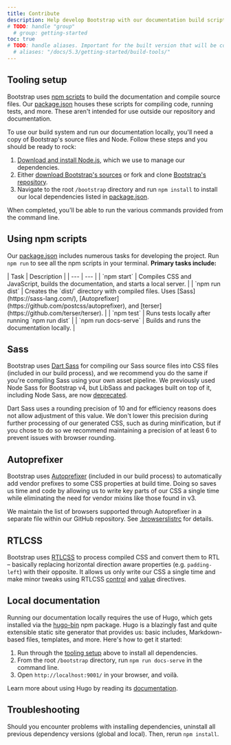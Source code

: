 ```yaml
---
title: Contribute
description: Help develop Bootstrap with our documentation build scripts and tests.
# TODO: handle "group"
  # group: getting-started
toc: true
# TODO: handle aliases. Important for the built version that will be copied into GH Pages
  # aliases: "/docs/5.3/getting-started/build-tools/"
---
```

## Tooling setup

Bootstrap uses [npm scripts](https://docs.npmjs.com/misc/scripts/) to build the documentation and compile source files. Our [package.json]([[param:repo]]/blob/v[[param:current_version]]/package.json) houses these scripts for compiling code, running tests, and more. These aren't intended for use outside our repository and documentation.

To use our build system and run our documentation locally, you'll need a copy of Bootstrap's source files and Node. Follow these steps and you should be ready to rock:

1. [Download and install Node.js](https://nodejs.org/en/download/), which we use to manage our dependencies.
2. Either [download Bootstrap's sources]([[param:download.source]]) or fork and clone [Bootstrap's repository]([[param:repo]]).
3. Navigate to the root `/bootstrap` directory and run `npm install` to install our local dependencies listed in [package.json]([[param:repo]]/blob/v[[param:current_version]]/package.json).

When completed, you'll be able to run the various commands provided from the command line.

## Using npm scripts

Our [package.json]([[param:repo]]/blob/v[[param:current_version]]/package.json) includes numerous tasks for developing the project. Run `npm run` to see all the npm scripts in your terminal. **Primary tasks include:**

<BsTable>
| Task | Description |
| --- | --- |
| `npm start` | Compiles CSS and JavaScript, builds the documentation, and starts a local server. |
| `npm run dist` | Creates the `dist/` directory with compiled files. Uses [Sass](https://sass-lang.com/), [Autoprefixer](https://github.com/postcss/autoprefixer), and [terser](https://github.com/terser/terser). |
| `npm test` | Runs tests locally after running `npm run dist` |
| `npm run docs-serve` | Builds and runs the documentation locally. |
</BsTable>

<Callout>
<InfoNpmStarter />
</Callout>

## Sass

Bootstrap uses [Dart Sass](https://sass-lang.com/dart-sass) for compiling our Sass source files into CSS files (included in our build process), and we recommend you do the same if you're compiling Sass using your own asset pipeline. We previously used Node Sass for Bootstrap v4, but LibSass and packages built on top of it, including Node Sass, are now [deprecated](https://sass-lang.com/blog/libsass-is-deprecated).

Dart Sass uses a rounding precision of 10 and for efficiency reasons does not allow adjustment of this value. We don't lower this precision during further processing of our generated CSS, such as during minification, but if you chose to do so we recommend maintaining a precision of at least 6 to prevent issues with browser rounding.

## Autoprefixer

Bootstrap uses [Autoprefixer](https://github.com/postcss/autoprefixer) (included in our build process) to automatically add vendor prefixes to some CSS properties at build time. Doing so saves us time and code by allowing us to write key parts of our CSS a single time while eliminating the need for vendor mixins like those found in v3.

We maintain the list of browsers supported through Autoprefixer in a separate file within our GitHub repository. See [.browserslistrc]([[param:repo]]/blob/v[[param:current_version]]/.browserslistrc) for details.

## RTLCSS

Bootstrap uses [RTLCSS](https://rtlcss.com/) to process compiled CSS and convert them to RTL – basically replacing horizontal direction aware properties (e.g. `padding-left`) with their opposite. It allows us only write our CSS a single time and make minor tweaks using RTLCSS [control](https://rtlcss.com/learn/usage-guide/control-directives/) and [value](https://rtlcss.com/learn/usage-guide/value-directives/) directives.

## Local documentation

Running our documentation locally requires the use of Hugo, which gets installed via the [hugo-bin](https://www.npmjs.com/package/hugo-bin) npm package. Hugo is a blazingly fast and quite extensible static site generator that provides us: basic includes, Markdown-based files, templates, and more. Here's how to get it started:

1. Run through the [tooling setup](#tooling-setup) above to install all dependencies.
2. From the root `/bootstrap` directory, run `npm run docs-serve` in the command line.
3. Open `http://localhost:9001/` in your browser, and voilà.

Learn more about using Hugo by reading its [documentation](https://gohugo.io/documentation/).

## Troubleshooting

Should you encounter problems with installing dependencies, uninstall all previous dependency versions (global and local). Then, rerun `npm install`.
